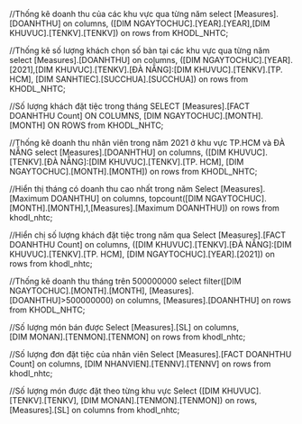 ﻿//Thống kê doanh thu của các khu vực qua từng năm
select [Measures].[DOANHTHU] on columns,
([DIM NGAYTOCHUC].[YEAR].[YEAR],[DIM KHUVUC].[TENKV].[TENKV]) on rows
from KHODL_NHTC;

//Thống kê số lượng khách chọn số bàn tại các khu vực qua từng năm
select [Measures].[DOANHTHU] on columns,
([DIM NGAYTOCHUC].[YEAR].[2021],[DIM KHUVUC].[TENKV].[ĐÀ NẴNG]:[DIM KHUVUC].[TENKV].[TP. HCM],
 [DIM SANHTIEC].[SUCCHUA].[SUCCHUA]) on rows
from KHODL_NHTC;

//Số lượng khách đặt tiệc trong tháng
SELECT [Measures].[FACT DOANHTHU Count] ON COLUMNS,
[DIM NGAYTOCHUC].[MONTH].[MONTH] ON ROWS
from KHODL_NHTC;

//Thống kê doanh thu nhân viên trong năm 2021 ở khu vực TP.HCM và ĐÀ NẴNG
select [Measures].[DOANHTHU] on columns,
([DIM KHUVUC].[TENKV].[ĐÀ NẴNG]:[DIM KHUVUC].[TENKV].[TP. HCM],
 [DIM NGAYTOCHUC].[MONTH].[MONTH]) on rows
from KHODL_NHTC;

//Hiển thị tháng có doanh thu cao nhất trong năm
Select [Measures].[Maximum DOANHTHU] on columns,
topcount([DIM NGAYTOCHUC].[MONTH].[MONTH],1,[Measures].[Maximum DOANHTHU]) on rows 
from khodl_nhtc;

//Hiển chị số lượng khách đặt tiệc trong năm qua
Select [Measures].[FACT DOANHTHU Count] on columns,	
 ([DIM KHUVUC].[TENKV].[ĐÀ NẴNG]:[DIM KHUVUC].[TENKV].[TP. HCM], 
 [DIM NGAYTOCHUC].[YEAR].[2021]) on rows 
from khodl_nhtc;

//Thống kê doanh thu tháng trên 500000000
select filter([DIM NGAYTOCHUC].[MONTH].[MONTH], [Measures].[DOANHTHU]>500000000) on columns,
 [Measures].[DOANHTHU] on rows
from KHODL_NHTC;

//Số lượng món bán được
Select [Measures].[SL] on columns,	
 [DIM MONAN].[TENMON].[TENMON] on rows 
from khodl_nhtc;

//Số lượng đơn đặt tiệc của nhân viên
Select [Measures].[FACT DOANHTHU Count] on columns,	
 [DIM NHANVIEN].[TENNV].[TENNV] on rows 
from khodl_nhtc;

//Số lượng món được đặt theo từng khu vực
Select ([DIM KHUVUC].[TENKV].[TENKV], [DIM MONAN].[TENMON].[TENMON]) on rows,	
 [Measures].[SL] on columns 
from khodl_nhtc;
